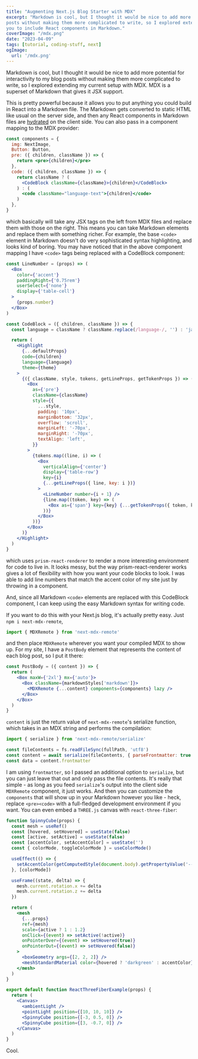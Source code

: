 ```yaml
---
title: "Augmenting Next.js Blog Starter with MDX"
excerpt: "Markdown is cool, but I thought it would be nice to add more potential for interactivity to my blog
posts without making them more complicated to write, so I explored extending my current setup with MDX, which allows
you to include React components in Markdown."
coverImage: "/mdx.png"
date: "2023-04-09"
tags: [tutorial, coding-stuff, next]
ogImage:
  url: '/mdx.png'
---
```


Markdown is cool, but I thought it would be nice to add more potential for interactivity to my blog
posts without making them more complicated to write, so I explored extending my current setup with MDX.
MDX is a superset of Markdown that gives it JSX support.

This is pretty powerful because it allows you to put anything you could build in React into a Markdown file.
The Markdown gets converted to static HTML like usual on the server side, and then any React components in
Markdown files are [hydrated](https://www.gatsbyjs.com/docs/conceptual/react-hydration/) on the client side.
You can also pass in a component mapping to the MDX provider:

```jsx
const components = {
  img: NextImage,
  Button: Button,
  pre: ({ children, className }) => {
    return <pre>{children}</pre>
  },
  code: ({ children, className }) => {
    return className ? (
      <CodeBlock className={className}>{children}</CodeBlock>
    ) : (
      <code className="language-text">{children}</code>
    )
  },
}
```

which basically will take any JSX tags on the left from MDX files and replace them with those on the right.
This means you can take Markdown elements and replace them with something richer.
For example, the base `<code>` element in Markdown doesn't do very sophisticated syntax highlighting, and
looks kind of boring. You may have noticed that in the above component mapping I have `<code>` tags being
replaced with a CodeBlock component:

```jsx
const LineNumber = (props) => (
  <Box
    color={'accent'}
    paddingRight={'0.75rem'}
    userSelect={'none'}
    display={'table-cell'}
  >
    {props.number}
  </Box>
)

const CodeBlock = ({ children, className }) => {
  const language = className ? className.replace(/language-/, '') : 'javascript'

  return (
    <Highlight
      {...defaultProps}
      code={children}
      language={language}
      theme={theme}
    >
      {({ className, style, tokens, getLineProps, getTokenProps }) => (
        <Box
          as={'pre'}
          className={className}
          style={{
            ...style,
            padding: '10px',
            marginBottom: '32px',
            overflow: 'scroll',
            marginLeft: '-70px',
            marginRight: '-70px',
            textAlign: 'left',
          }}
        >
          {tokens.map((line, i) => (
            <Box
              verticalAlign={'center'}
              display={'table-row'}
              key={i}
              {...getLineProps({ line, key: i })}
            >
              <LineNumber number={i + 1} />
              {line.map((token, key) => (
                <Box as={'span'} key={key} {...getTokenProps({ token, key })} />
              ))}
            </Box>
          ))}
        </Box>
      )}
    </Highlight>
  )
}
```

which uses `prism-react-renderer` to render a more interesting environment for code to live in.
It looks messy, but the way prism-react-renderer works gives a lot of flexibility with how you
want your code blocks to look. I was able to add line numbers that match the accent color of my
site just by throwing in a component.

And, since all Markdown `<code>` elements are replaced with this CodeBlock component, I can keep
using the easy Markdown syntax for writing code.

If you want to do this with your Next.js blog, it's actually pretty easy. Just `npm i next-mdx-remote`,

```jsx
import { MDXRemote } from 'next-mdx-remote'
```

and then place `MDXRemote` wherever you want your compiled MDX to show up. For my site, I have a `PostBody`
element that represents the content of each blog post, so I put it there:

```jsx
const PostBody = ({ content }) => {
  return (
    <Box maxW={'2xl'} mx={'auto'}>
      <Box className={markdownStyles['markdown']}>
        <MDXRemote {...content} components={components} lazy />
      </Box>
    </Box>
  )
}
```

`content` is just the return value of `next-mdx-remote`'s serialize function, which takes in an MDX
string and performs the compilation:

```jsx
import { serialize } from 'next-mdx-remote/serialize'

const fileContents = fs.readFileSync(fullPath, 'utf8')
const content = await serialize(fileContents, { parseFrontmatter: true })
const data = content.frontmatter
```

I am using `frontmatter`, so I passed an additional option to `serialize`, but you can just leave that out
and only pass the file contents. It's really that simple - as long as you feed `serialize`'s output into
the client side `MDXRemote` component, it just works. And then you can customize the `components` that will
show up in your Markdown however you like - heck, replace `<pre><code>` with a full-fledged development
environment if you want. You can even embed a `THREE.js` canvas with `react-three-fiber`:

```jsx
function SpinnyCube(props) {
  const mesh = useRef()
  const [hovered, setHovered] = useState(false)
  const [active, setActive] = useState(false)
  const [accentColor, setAccentColor] = useState('')
  const { colorMode, toggleColorMode } = useColorMode()

  useEffect(() => {
    setAccentColor(getComputedStyle(document.body).getPropertyValue('--accent'))
  }, [colorMode])

  useFrame((state, delta) => {
    mesh.current.rotation.x += delta
    mesh.current.rotation.z += delta
  })

  return (
    <mesh
      {...props}
      ref={mesh}
      scale={active ? 1 : 1.2}
      onClick={(event) => setActive(!active)}
      onPointerOver={(event) => setHovered(true)}
      onPointerOut={(event) => setHovered(false)}
    >
      <boxGeometry args={[2, 2, 2]} />
      <meshStandardMaterial color={hovered ? 'darkgreen' : accentColor} />
    </mesh>
  )
}

export default function ReactThreeFiberExample(props) {
  return (
    <Canvas>
      <ambientLight />
      <pointLight position={[10, 10, 10]} />
      <SpinnyCube position={[-3, 0.5, 0]} />
      <SpinnyCube position={[3, -0.7, 0]} />
    </Canvas>
  )
}
```

<ReactThreeFiberExample />

Cool.
